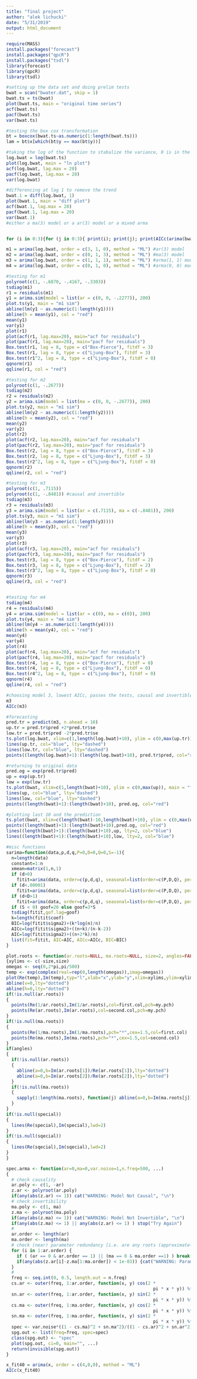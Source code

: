 ---
title: "final project"
author: "alek lichucki"
date: "5/31/2019"
output: html_document
---

```{r}
require(MASS)
install.packages("forecast")
install.packages("qpcR")
install.packages("tsdl")
library(forecast)
library(qpcR)
library(tsdl)

#setting up the data set and doing prelim tests
bwat = scan("bwater.dat", skip = 1)
bwat.ts = ts(bwat)
plot(bwat.ts, main = "original time series")
acf(bwat.ts)
pacf(bwat.ts)
var(bwat.ts)

#testing the box cox transformation
bt = boxcox(bwat.ts~as.numeric(1:length(bwat.ts)))
lam = bt$x[which(bt$y == max(bt$y))]

#taking the log of the function to stabalize the variance, 0 is in the ci so log can be taken
log.bwat = log(bwat.ts)
plot(log.bwat, main = "ln plot")
acf(log.bwat, lag.max = 20)
pacf(log.bwat, lag.max = 20)
var(log.bwat)

#differencing at lag 1 to remove the trend
bwat.1 = diff(log.bwat, 1)
plot(bwat.1, main = "diff plot")
acf(bwat.1, lag.max = 20)
pacf(bwat.1, lag.max = 20)
var(bwat.1)
#either a ma(3) model or a ar(3) model or a mixed arma


for (i in 0:3){for (j in 0:3){ print(i); print(j); print(AICc(arima(bwat.1, order = c(i,0,j), method = "ML")))}}

m1 = arima(log.bwat, order = c(3, 1, 0), method = "ML") #ar(3) model
m2 = arima(log.bwat, order = c(0, 1, 3), method = "ML") #ma(3) model
m3 = arima(log.bwat, order = c(1, 1, 1), method = "ML") #arma(1, 1) model
m4 = arima(log.bwat, order = c(0, 1, 0), method = "ML") #arma(0, 0) model

#testing for m1
polyroot(c(1, -.6870, -.4167, -.3303))
tsdiag(m1)
r1 = residuals(m1)
y1 = arima.sim(model = list(ar = c(0, 0, -.2277)), 200)
plot.ts(y1, main = "m1 sim")
abline(lm(y1 ~ as.numeric(1:length(y1))))
abline(h = mean(y1), col = "red")
mean(y1)
var(y1)
plot(r1)
plot(acf(r1, lag.max=20), main="acf for residuals")
plot(pacf(r1, lag.max=20), main="pacf for residuals")
Box.test(r1, lag = 8, type = c("Box-Pierce"), fitdf = 3)
Box.test(r1, lag = 8, type = c("Ljung-Box"), fitdf = 3)
Box.test(r1^2, lag = 8, type = c("Ljung-Box"), fitdf = 0)
qqnorm(r1)
qqline(r1, col = "red")

#testing for m2
polyroot(c(1, -.2677))
tsdiag(m2)
r2 = residuals(m2)
y2 = arima.sim(model = list(ma = c(0, 0, -.2677)), 200)
plot.ts(y2, main = "m1 sim")
abline(lm(y2 ~ as.numeric(1:length(y2))))
abline(h = mean(y2), col = "red")
mean(y2)
var(y2)
plot(r2)
plot(acf(r2, lag.max=20), main="acf for residuals")
plot(pacf(r2, lag.max=20), main="pacf for residuals")
Box.test(r2, lag = 8, type = c("Box-Pierce"), fitdf = 3)
Box.test(r2, lag = 8, type = c("Ljung-Box"), fitdf = 3)
Box.test(r2^2, lag = 8, type = c("Ljung-Box"), fitdf = 0)
qqnorm(r2)
qqline(r2, col = "red")

#testing for m3
polyroot(c(1, .7115))
polyroot(c(1, -.8481)) #causal and invertible
tsdiag(m3)
r3 = residuals(m3)
y3 = arima.sim(model = list(ar = c(.7115), ma = c(-.8481)), 200)
plot.ts(y3, main = "m1 sim")
abline(lm(y3 ~ as.numeric(1:length(y3))))
abline(h = mean(y3), col = "red")
mean(y3)
var(y3)
plot(r3)
plot(acf(r3, lag.max=20), main="acf for residuals")
plot(pacf(r3, lag.max=20), main="pacf for residuals")
Box.test(r3, lag = 8, type = c("Box-Pierce"), fitdf = 2)
Box.test(r3, lag = 8, type = c("Ljung-Box"), fitdf = 2)
Box.test(r3^2, lag = 8, type = c("Ljung-Box"), fitdf = 0)
qqnorm(r3)
qqline(r3, col = "red")


#testing for m4
tsdiag(m4)
r4 = residuals(m4)
y4 = arima.sim(model = list(ar = c(0), ma = c(0)), 200)
plot.ts(y4, main = "m4 sim")
abline(lm(y4 ~ as.numeric(1:length(y4))))
abline(h = mean(y4), col = "red")
mean(y4)
var(y4)
plot(r4)
plot(acf(r4, lag.max=20), main="acf for residuals")
plot(pacf(r4, lag.max=20), main="pacf for residuals")
Box.test(r4, lag = 8, type = c("Box-Pierce"), fitdf = 0)
Box.test(r4, lag = 8, type = c("Ljung-Box"), fitdf = 0)
Box.test(r4^2, lag = 8, type = c("Ljung-Box"), fitdf = 0)
qqnorm(r4)
qqline(r4, col = "red")

#choosing model 3, lowest AICc, passes the tests, causal and invertible, 2 parameters
m3
AICc(m3)

#forecasting
pred.tr = predict(m3, n.ahead = 10)
up.tr = pred.tr$pred +2*pred.tr$se
low.tr = pred.tr$pred -2*pred.tr$se
ts.plot(log.bwat, xlim=c(1,length(log.bwat)+10), ylim = c(0,max(up.tr))) #plot log.bwat and forecast
lines(up.tr, col="blue", lty="dashed")
lines(low.tr, col="blue", lty="dashed")
points((length(log.bwat)+1):(length(log.bwat)+10), pred.tr$pred, col="red") 

#returning to original data
pred.og = exp(pred.tr$pred)
up = exp(up.tr)
low = exp(low.tr)
ts.plot(bwat, xlim=c(1,length(bwat)+10), ylim = c(0,max(up)), main = "forecasted data") #plot bwat and forecast
lines(up, col="blue", lty="dashed")
lines(low, col="blue", lty="dashed")
points((length(bwat)+1):(length(bwat)+10), pred.og, col="red")

#plotting last 10 and the prediction
ts.plot(bwat, xlim=c(length(bwat)-10,length(bwat)+10), ylim = c(0,max(up)), main = "end of forecasted data")
points((length(bwat)+1):(length(bwat)+10),pred.og, col="red")
lines((length(bwat)+1):(length(bwat)+10),up, lty=2, col="blue")
lines((length(bwat)+1):(length(bwat)+10),low, lty=2, col="blue")

#misc functions
sarima=function(data,p,d,q,P=0,D=0,Q=0,S=-1){ 
  n=length(data)
  constant=1:n
  xmean=matrix(1,n,1)
  if (d>0)  
    fitit=arima(data, order=c(p,d,q), seasonal=list(order=c(P,D,Q), period=S),xreg=constant,include.mean=F)
  if (d<.00001)
    fitit=arima(data, order=c(p,d,q), seasonal=list(order=c(P,D,Q), period=S),xreg=xmean,include.mean=F)
  if (d+D>1)
    fitit=arima(data, order=c(p,d,q), seasonal=list(order=c(P,D,Q), period=S))
  if (S < 0) goof=20 else goof=3*S
  tsdiag(fitit,gof.lag=goof)
  k=length(fitit$coef)
  BIC=log(fitit$sigma2)+(k*log(n)/n)
  AICc=log(fitit$sigma2)+((n+k)/(n-k-2))
  AIC=log(fitit$sigma2)+((n+2*k)/n)
  list(fit=fitit, AIC=AIC, AICc=AICc, BIC=BIC)
}

plot.roots <- function(ar.roots=NULL, ma.roots=NULL, size=2, angles=FALSE, special=NULL, sqecial=NULL,my.pch=1,first.col="blue",second.col="red",main=NULL)
{xylims <- c(-size,size)
omegas <- seq(0,2*pi,pi/500)
temp <- exp(complex(real=rep(0,length(omegas)),imag=omegas))
plot(Re(temp),Im(temp),typ="l",xlab="x",ylab="y",xlim=xylims,ylim=xylims,main=main)
abline(v=0,lty="dotted")
abline(h=0,lty="dotted")
if(!is.null(ar.roots))
{
  points(Re(1/ar.roots),Im(1/ar.roots),col=first.col,pch=my.pch)
  points(Re(ar.roots),Im(ar.roots),col=second.col,pch=my.pch)
}
if(!is.null(ma.roots))
{
  points(Re(1/ma.roots),Im(1/ma.roots),pch="*",cex=1.5,col=first.col)
  points(Re(ma.roots),Im(ma.roots),pch="*",cex=1.5,col=second.col)
}
if(angles)
{
  if(!is.null(ar.roots))
  {
    abline(a=0,b=Im(ar.roots[1])/Re(ar.roots[1]),lty="dotted")
    abline(a=0,b=Im(ar.roots[2])/Re(ar.roots[2]),lty="dotted")
  }
  if(!is.null(ma.roots))
  {
    sapply(1:length(ma.roots), function(j) abline(a=0,b=Im(ma.roots[j])/Re(ma.roots[j]),lty="dotted"))
  }
}
if(!is.null(special))
{
  lines(Re(special),Im(special),lwd=2)
}
if(!is.null(sqecial))
{
  lines(Re(sqecial),Im(sqecial),lwd=2)
}
}

spec.arma <- function(ar=0,ma=0,var.noise=1,n.freq=500, ...)
{ 
  # check causality
  ar.poly <- c(1, -ar)
  z.ar <- polyroot(ar.poly)
  if(any(abs(z.ar) <= 1)) cat("WARNING: Model Not Causal", "\n")  
  # check invertibility
  ma.poly <- c(1, ma)
  z.ma <- polyroot(ma.poly)
  if(any(abs(z.ma) <= 1)) cat("WARNING: Model Not Invertible", "\n")
  if(any(abs(z.ma) <= 1) || any(abs(z.ar) <= 1) ) stop("Try Again")
  #
  ar.order <- length(ar)
  ma.order <- length(ma) 
  # check (near) parameter redundancy [i.e. are any roots (approximately) equal]  
  for (i in 1:ar.order) {
    if ( (ar == 0 & ar.order == 1) || (ma == 0 & ma.order ==1) ) break
    if(any(abs(z.ar[i]-z.ma[1:ma.order]) < 1e-03)) {cat("WARNING: Parameter Redundancy", "\n"); break}
  }
  #
  freq <- seq.int(0, 0.5, length.out = n.freq)
  cs.ar <- outer(freq, 1:ar.order, function(x, y) cos(2 * 
                                                        pi * x * y)) %*% ar
  sn.ar <- outer(freq, 1:ar.order, function(x, y) sin(2 * 
                                                        pi * x * y)) %*% ar
  cs.ma <- outer(freq, 1:ma.order, function(x, y) cos(2 * 
                                                        pi * x * y)) %*% -ma
  sn.ma <- outer(freq, 1:ma.order, function(x, y) sin(2 * 
                                                        pi * x * y)) %*% -ma                      
  spec <- var.noise*((1 - cs.ma)^2 + sn.ma^2)/((1 - cs.ar)^2 + sn.ar^2)
  spg.out <- list(freq=freq, spec=spec)
  class(spg.out) <- "spec"
  plot(spg.out, ci=0, main="", ...)
  return(invisible(spg.out))
}

x_fit40 = arima(x, order = c(4,0,0), method = "ML") 
AICc(x_fit40)


```